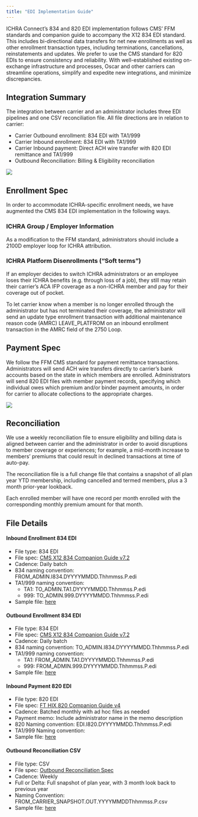 ```yaml
---
title: "EDI Implementation Guide"
---
```


ICHRA Connect's 834 and 820 EDI implementation follows CMS’ FFM standards and companion guide to accompany the X12 834 EDI standard. This includes bi-directional data transfers for net new enrollments as well as other enrollment transaction types, including terminations, cancellations, reinstatements and updates. We prefer to use the CMS standard for 820 EDIs to ensure consistency and reliability. With well-established existing on-exchange infrastructure and processes, Oscar and other carriers can streamline operations, simplify and expedite new integrations, and minimize discrepancies.

## Integration Summary {#integration-file-summary}

The integration between carrier and an administrator includes three EDI pipelines and one CSV reconciliation file. All file directions are in relation to carrier:

- Carrier Outbound enrollment: 834 EDI with TA1/999  
- Carrier Inbound enrollment: 834 EDI with TA1/999  
- Carrier Inbound payment: Direct ACH wire transfer with 820 EDI remittance and TA1/999  
- Outbound Reconciliation: Billing & Eligibility reconciliation

![](ICHRA_EDI_Integration_Flow.png)

## Enrollment Spec
In order to accommodate ICHRA-specific enrollment needs, we have augmented the CMS 834 EDI implementation in the following ways.

### ICHRA Group / Employer Information

As a modification to the FFM standard, administrators should include a 2100D employer loop for ICHRA attribution.

### ICHRA Platform Disenrollments (“Soft terms”)
If an employer decides to switch ICHRA administrators or an employee loses their ICHRA benefits (e.g. through loss of a job), they still may retain their carrier's ACA IFP coverage as a non-ICHRA member and pay for their coverage out of pocket.

To let carrier know when a member is no longer enrolled through the administrator but has not terminated their coverage, the administrator will send an update type enrollment transaction with additional maintenance reason code (AMRC) LEAVE\_PLATFROM on an inbound enrollment transaction in the AMRC field of the 2750 Loop.

## Payment Spec
We follow the FFM CMS standard for payment remittance transactions. Administrators will send ACH wire transfers directly to carrier's bank accounts based on the state in which members are enrolled. Administrators will send 820 EDI files with member payment records, specifying which individual owes which premium and/or binder payment amounts, in order for carrier to allocate collections to the appropriate charges.

![](ICHRA_EDI_Payment_Flow.png)

## Reconciliation {#reconciliation}
We use a weekly reconciliation file to ensure eligibility and billing data is aligned between carrier and the administrator in order to avoid disruptions to member coverage or experiences; for example, a mid-month increase to members' premiums that could result in declined transactions at time of auto-pay.

The reconciliation file is a full change file that contains a snapshot of all plan year YTD membership, including cancelled and termed members, plus a 3 month prior-year lookback.

Each enrolled member will have one record per month enrolled with the corresponding monthly premium amount for that month.

## File Details {#file-details}

#### Inbound Enrollment 834 EDI {#inbound-enrollment-834-edi}

- File type: 834 EDI  
- File spec: [CMS X12 834 Companion Guide v7.2](CMS_X12_834_Companion_Guide_v7.2.pdf){target="_blank"}
- Cadence: Daily batch  
- 834 naming convention: FROM\_ADMIN.I834.DYYYYMMDD.Thhmmss.P.edi  
- TA1/999 naming convention:  
  - TA1: TO\_ADMIN.TA1.DYYYYMMDD.Thhmmss.P.edi  
  - 999: TO\_ADMIN.999.DYYYYMMDD.Thhmmss.P.edi
- Sample file: [here](sample_files/FROM_VENDOR.I834.D20241114.T125545.P.edi){target="_blank"}

#### Outbound Enrollment 834 EDI

- File type: 834 EDI  
- File spec: [CMS X12 834 Companion Guide v7.2](CMS_X12_834_Companion_Guide_v7.2.pdf){target="_blank"}
- Cadence: Daily batch  
- 834 naming convention:  TO\_ADMIN.I834.DYYYYMMDD.Thhmmss.P.edi  
- TA1/999 naming convention:  
  - TA1: FROM\_ADMIN.TA1.DYYYYMMDD.Thhmmss.P.edi  
  - 999: FROM\_ADMIN.999.DYYYYMMDD.Thhmmss.P.edi
- Sample file: [here](sample_files/TO_VENDOR.I834.D20241114.T113452.P.edi){target="_blank"}

#### Inbound Payment 820 EDI {#inbound-payment-820-edi}

- File type: 820 EDI  
- File spec: [FT HIX 820 Companion Guide v4](https://www.hhs.gov/guidance/sites/default/files/hhs-guidance-documents/hix%20820%20and%20ppr%20companion%20guide_219.pdf)  
- Cadence: Batched monthly with ad hoc files as needed
- Payment memo: Include administrator name in the memo description  
- 820 Naming convention: EDI.I820.DYYYYMMDD.Thhmmss.P.edi  
- TA1/999 Naming convention:
- Sample file: [here](sample_files/EDI.820.D20241114.T082645.P.edi){target="_blank"} 

#### Outbound Reconciliation CSV {#outbound-reconciliation-csv}

- File type: CSV  
- File spec: [Outbound Reconciliation Spec](outbound_reconcilliation_spec.qmd)
- Cadence: Weekly  
- Full or Delta: Full snapshot of plan year, with 3 month look back to previous year  
- Naming Convention: FROM\_CARRIER\_SNAPSHOT.OUT.YYYYMMDDThhmmss.P.csv
- Sample file: [here](sample_files/FROM_OSCAR_SNAPSHOT.OUT.20241015T190751.P.csv){target="_blank"}
